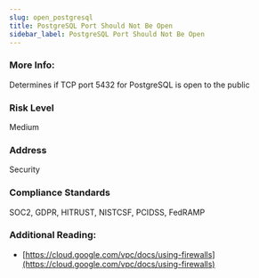 ```yaml
---
slug: open_postgresql
title: PostgreSQL Port Should Not Be Open
sidebar_label: PostgreSQL Port Should Not Be Open
---
```


### More Info:

Determines if TCP port 5432 for PostgreSQL is open to the public

### Risk Level

Medium

### Address

Security

### Compliance Standards

SOC2, GDPR, HITRUST, NISTCSF, PCIDSS, FedRAMP

### Additional Reading:

- [https://cloud.google.com/vpc/docs/using-firewalls](https://cloud.google.com/vpc/docs/using-firewalls) 

